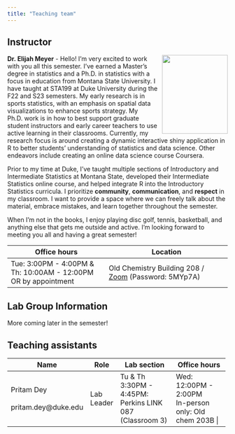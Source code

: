 ```yaml
---
title: "Teaching team"
---
```


## Instructor

![](images/team/elijah.jpeg){width="150" height="180" style="float:right;padding: 0 0 0 10px;" fig-alt="Headshot of Dr. Elijah Meyer"}

**Dr. Elijah Meyer** - Hello! I'm very excited to work with you all this semester. I've earned a Master's degree in statistics and a Ph.D. in statistics with a focus in education from Montana State University. I have taught at STA199 at Duke University during the F22 and S23 semesters. My early research is in sports statistics, with an emphasis on spatial data visualizations to enhance sports strategy. My Ph.D. work is in how to best support graduate student instructors and early career teachers to use active learning in their classrooms. Currently, my research focus is around creating a dynamic interactive shiny application in R to better students' understanding of statistics and data science. Other endeavors include creating an online data science course Coursera.

Prior to my time at Duke, I've taught multiple sections of Introductory and Intermediate Statistics at Montana State, developed their Intermediate Statistics online course, and helped integrate R into the Introductory Statistics curricula. I prioritize **community**, **communication**, and **respect** in my classroom. I want to provide a space where we can freely talk about the material, embrace mistakes, and learn together throughout the semester.

When I'm not in the books, I enjoy playing disc golf, tennis, basketball, and anything else that gets me outside and active. I'm looking forward to meeting you all and having a great semester!

+----------------------------------------------------------------+--------------------------------------------------------------------------------+
| Office hours                                                   | Location                                                                       |
+================================================================+================================================================================+
| Tue: 3:00PM - 4:00PM & Th: 10:00AM - 12:00PM OR by appointment | Old Chemistry Building 208 / [Zoom](https://bit.ly/3QZ8JAL) (Password: 5MYp7A) |
+----------------------------------------------------------------+--------------------------------------------------------------------------------+

## Lab Group Information

More coming later in the semester!

## Teaching assistants


+----------------------+------------+---------------------------------------------------------+-------------------------------------------------------------+
| Name                 | Role       | Lab section                                             | Office hours                                                |
+======================+============+=========================================================+=============================================================+
| Pritam Dey <br>\     | Lab Leader | Tu & Th 3:30PM - 4:45PM: Perkins LINK 087 (Classroom 3) | Wed: 12:00PM - 2:00PM <br> In-person only: Old chem 203B \| |
| pritam.dey\@duke.edu |            |                                                         |                                                             |
+----------------------+------------+---------------------------------------------------------+-------------------------------------------------------------+
